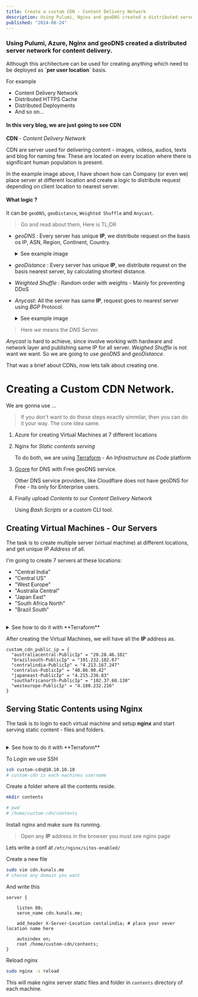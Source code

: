 ```yaml
---
title: Create a custom CDN - Content Delivery Network
description: Using Pulumi, Nginx and geoDNS created a distributed server network for content delivery.
published: "2024-06-24"
---
```


### Using Pulumi, Azure, Nginx and geoDNS created a distributed server network for content delivery.
Although this architecture can be used for creating anything which need to be deployed as **\`per user location\`** basis.

For example

- Content Delivery Network
- Distributed  HTTPS Cache
- Distributed Deployments
- And so on...

#### In this very blog, we are just going to see CDN

**CDN** - _Content Delivery Network_

<BlogImage
    src="https://i.imgur.com/cz0tTsI.png"
    alt="cdn example"
    width={1478}
    height={792}
 />

CDN are server used for delivering content - images, videos, audios, texts and blog for naming few. These are located 
on every location where there is significant human population is present.

In the example image above, I have shown how can Company (or even we) place server at different location and create a logic to 
distribute request depending on client location to nearest server.

<BlogImage
    alt="nearest server example"
    src="https://i.imgur.com/r5yYY0B.png"
    width={432}
    height={306}
/>

#### What logic ?

It can be `geoDNS`, `geoDistance`, `Weighted Shuffle` and `Anycast`.

> Go and read about them, Here is TL;DR

- *geoDNS* : Every server has unique **IP**, we distribute request on the basis os IP, ASN, Region, Continent, Country. 

    <details>
    <summary>See example image</summary>

        <BlogImage 
            src="https://i.imgur.com/Zt22jto.png"
            alt="GeoDNS example"
            width={1100}
            height={753}
        />

    </details>

- *geoDistance* : Every server has unique **IP**, we distribute request on the basis nearest server, by calculating shortest distance. 

- *Weighted Shuffle* : Random order with weights - Mainly for preventing DDoS 

- *Anycast*: All the server has same **IP**, request goes to nearest server using *BGP* Protocol. 

    <details>
    <summary>See example image</summary>

        <BlogImage 
            src="https://i.imgur.com/cigYslY.png"
            alt="Anycast example"
            width={1100}
            height={753}
        />

    </details>

> Here *we* means the *DNS* Server.

_Anycast_ is hard to achieve, since involve working with hardware and network layer and publishing same IP for all server.  _Weighed Shuffle_ is not want we want. 
So we are going to use _geoDNS_ and _geoDistance_.

That was a brief about CDNs, now lets talk about creating one. 

# Creating a Custom CDN Network. 

We are gonna use ...

> If you don't want to do these steps exactly simmilar, then you can do it your way. The core
> idea same.

1. Azure for creating Virtual Machines at 7 different locations

2. Nginx for _Static contents serving_

    To do both, we are using [Terraform](https://www.terraform.io/) - An _Infrastructure as Code_ platform 

3. [Gcore](https://www.pulumi.com/) for DNS with Free geoDNS service. 

    Other DNS service providers, like Cloudflare does not have geoDNS for Free - Its only for Enterprise users.

4. Finally upload _Contents_ to our _Content Delivery Network_

    Using _Bash Scripts_ or a custom CLI tool.

## Creating Virtual Machines - Our Servers

The task is to create multiple server (virtual machine) at different locations, and get unique *IP Address* of all.

I'm going to create 7 servers at these locations:

-   "Central India"
-   "Central US"
-   "West Europe"
-   "Australia Central"
-   "Japan East"
-   "South Africa North"
-   "Brazil South"

<br />
<details>
    <summary>See how to do it with **Terraform**</summary>

    The source code for this terraform infra setup will be found [here](https://github.com)

    We created our Virtual Machine map

    ```hcl title="variables.tf"
    variable "vm_map" {
        type = map(object({
            name     = string
            location = string
            size     = string
        }))

        default = {
            "vm1" = {
                name = "centralindia"
                location = "Central India"
                size = "Standard_B1s"
            }

            "vm2" = {
                name = "centralus"
                location = "Central US"
                size = "Standard_B1s"
            }

            "vm3" = {
                name = "westeurope"
                location = "West Europe"
                size = "Standard_B1s"
            }

            "vm4" = {
                name = "australiacentral"
                location = "Australia Central"
                size = "Standard_B1s"
            }


            "vm5" = {
                name = "japaneast"
                location = "Japan East"
                size = "Standard_B1s"
            }

            "vm6" = {
                name = "southafricanorth"
                location = "South Africa North"
                size = "Standard_B1s"
            }

            "vm7" = {
                name = "brazilsouth"
                location = "Brazil South"
                size = "Standard_B1s"
            }
        }
    }
    ```    
    And the main file, which created all other resources is

    ```hcl title="main.tf"
    terraform {
        required_providers {
            azurerm = {
                source = "hashicorp/azurerm"
                version = "~> 3.0.2"
            }
        }

        required_version = ">= 1.8.5"
    }

    provider "azurerm" {
        features {
            resource_group {
                prevent_deletion_if_contains_resources = false
            }
        }
    }

    resource "azurerm_resource_group" "custom-cdn" {
        name = "custom-cdn-ResourceGroup"
        location = "Central India" # location has no effect
        # since resouce group is just a container for other resource
    }

    resource "azurerm_virtual_network" "custom-cdn" {
        for_each = var.vm_map

        name = "${each.value.name}-VNET"
        location = each.value.location
        address_space = [ "10.0.0.0/16" ]
        resource_group_name = azurerm_resource_group.custom-cdn.name
    }

    resource "azurerm_subnet" "custom-cdn" {
        for_each = var.vm_map

        name = "${each.value.name}-Subnet"
        resource_group_name = azurerm_resource_group.custom-cdn.name
        virtual_network_name = azurerm_virtual_network.custom-cdn[each.key].name  
        address_prefixes = [ "10.0.1.0/24" ]
    }

    resource "azurerm_public_ip" "custom-cdn" {
        for_each = var.vm_map

        name = "${ each.value.name }-PublicIp"
        location = each.value.location
        resource_group_name = azurerm_resource_group.custom-cdn.name
        allocation_method = "Static"
    }

    resource "azurerm_network_interface" "custom-cdn" {
        for_each = var.vm_map

        name = "${ each.value.name }-NIC"
        location = each.value.location
        resource_group_name = azurerm_resource_group.custom-cdn.name

        ip_configuration {
            name = "${each.value.name}-public"
            subnet_id = azurerm_subnet.custom-cdn[each.key].id
            public_ip_address_id = azurerm_public_ip.custom-cdn[each.key].id
            private_ip_address_allocation = "Dynamic"
        }
    }

    resource "azurerm_virtual_machine" "custom-cdn" {
        for_each = var.vm_map

        name = "${ each.value.name }-VM"
        location = each.value.location
        resource_group_name = azurerm_resource_group.custom-cdn.name
        network_interface_ids = [ azurerm_network_interface.custom-cdn[each.key].id ]
        vm_size = each.value.size

        storage_image_reference {
            publisher = "Canonical"
            offer     = "0001-com-ubuntu-server-jammy"
            sku       = "22_04-lts-gen2"
            version   = "latest"
        }

        storage_os_disk {
            name              = "${ each.value.name }-OsDisk"
            caching           = "ReadWrite"
            create_option     = "FromImage"
            managed_disk_type = "Standard_LRS"
        }

        os_profile {
            computer_name  = each.value.name
            admin_username = "custom-cdn"
            admin_password = "Password1234!"
        }

        os_profile_linux_config {
            disable_password_authentication = false
        }
    }

    output "custom_cdn_public_ip" {
        value = {
            for vm in azurerm_public_ip.custom-cdn : vm.name => vm.ip_address
        }
    }  
    ```

    > See the admin password is `Password1234!` - Change this to more secure one.

    ```bash
    terraform apply
    ```
    We will get all the **IP** Address.

    ```bash
    # This will also print the output
    terraform output
    ```

</details>

After creating the Virtual Machines, we will have all the **IP** address as.

```hcl
custom_cdn_public_ip = {
  "australiacentral-PublicIp" = "20.28.46.102"
  "brazilsouth-PublicIp" = "191.232.182.67"
  "centralindia-PublicIp" = "4.213.167.247"
  "centralus-PublicIp" = "40.86.90.42"
  "japaneast-PublicIp" = "4.215.236.83"
  "southafricanorth-PublicIp" = "102.37.60.130"
  "westeurope-PublicIp" = "4.180.232.216"
}
```

## Serving Static Contents using Nginx

The task is to login to each virtual machine and setup **nginx** and start serving
static content - files and folders.

<br />
<details>
    <summary>See how to do it with **Terraform**</summary>


</details>

To Login we use SSH 

```bash
ssh custom-cdn@10.10.10.10
# custom-cdn is each machines username
```

Create a folder where all the contents reside.

```bash
mkdir contents

# pwd
# /home/custom-cdn/contents
```

Install nginx and make sure its running.

> Open any **IP** address in the browser you must see nginx page

Lets write a conf  at `/etc/nginx/sites-enabled/`

Create a new file

```bash
sudo vim cdn.kunals.me
# choose any domain you want
```
And write this 

```nginx
server {

    listen 80;
    serve_name cdn.kunals.me;

    add_header X-Server-Location centalindia; # place your sever location name here

    autoindex on;
    root /home/custom-cdn/contents;
}
```

Reload nginx

```bash
sudo nginx -s reload
```

This will make nginx server static files and folder in `contents` directory of each machine.
